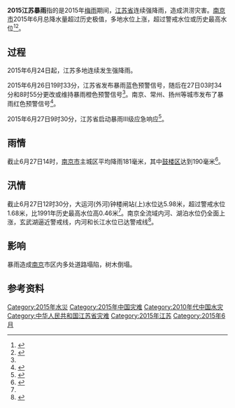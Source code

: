 '''2015江苏暴雨'''指的是2015年[[梅雨|梅雨]]期间，[[江苏省|江苏省]]连续强降雨，造成洪涝灾害。[[南京市|南京市]]2015年6月总降水量超过历史极值，多地水位上涨，超过警戒水位或历史最高水位<ref>{{cite web|url=http://china.cnr.cn/news/20150627/t20150627_518982877.shtml|title=江苏、河南、安徽大部地区出现暴雨或特大暴雨|author=央广网|accessdate=2015-06-28|archive-date=2019-02-13|archive-url=https://web.archive.org/web/20190213110730/http://china.cnr.cn/news/20150627/t20150627_518982877.shtml|dead-url=no}}</ref><ref name="chinanews_rain">{{cite web|url=http://www.chinanews.com/sh/2015/06-27/7369849.shtml|author=中国新闻网|title=江苏启动暴雨Ⅲ级应急响应 常州发布暴雨红色预警|accessdate=2015-06-28|archive-date=2015-07-23|archive-url=https://web.archive.org/web/20150723054102/http://www.chinanews.com/sh/2015/06-27/7369849.shtml|dead-url=no}}</ref>。

== 过程 ==
2015年6月24日起，江苏多地连续发生强降雨。

2015年6月26日19时33分，江苏省发布暴雨蓝色预警信号，随后在27日03时34分和8时55分更改或维持暴雨橙色预警信号<ref name="chinanews_rain" />。南京、常州、扬州等城市发布了暴雨红色预警信号<ref>{{cite web|url=http://www.js.xinhuanet.com/2015-06/27/c_1115742632.htm|title=江苏发布暴雨橙色预警 局地升级为红色预警|author=新华网|accessdate=2015-06-28|deadurl=yes|archiveurl=https://web.archive.org/web/20150630160839/http://www.js.xinhuanet.com/2015-06/27/c_1115742632.htm|archivedate=2015-06-30}}</ref>。

2015年6月27日9时30分，江苏省启动暴雨Ⅲ级应急响应<ref>{{cite web|url=http://www.jsmb.gov.cn/art/2015/6/27/art_164_28621.html|title=江苏：启动暴雨Ⅲ级应急响应|author=江苏省气象局|accessdate=2015-06-28|archive-url=https://web.archive.org/web/20150701014637/http://www.jsmb.gov.cn/art/2015/6/27/art_164_28621.html|archive-date=2015-07-01|dead-url=yes}}</ref>。

== 雨情 ==
截止6月27日14时，[[南京市|南京市]]主城区平均降雨181毫米，其中[[鼓楼区_(南京市)|鼓楼区]]达到190毫米<ref name="sina_rain">{{cite web|url=http://news.sina.com.cn/c/2015-06-27/164332018329.shtml|author=新浪网|title=江苏持续降雨长江水位达警戒 多城水情告急|accessdate=2015-06-28|archive-date=2015-06-29|archive-url=https://web.archive.org/web/20150629233210/http://news.sina.com.cn/c/2015-06-27/164332018329.shtml|dead-url=no}}</ref>。

== 汛情 ==
截止6月27日12时30分，大运河(外河)钟楼闸站(上)水位达5.98米，超过警戒水位1.68米，比1991年历史最高水位高0.46米<ref name="sina_rain" />。南京全流域内河、湖泊水位仍全面上涨，玄武湖逼近警戒线，内河和长江水位已达警戒线<ref>{{cite web|url=http://www.js.chinanews.com/news/2015/0627/123776.html|title=南京再迎持续暴雨 城区防汛面临极其不利局面|author=江苏新闻网|accessdate=2015-06-28|archive-date=2015-06-30|archive-url=https://web.archive.org/web/20150630130711/http://www.js.chinanews.com/news/2015/0627/123776.html|dead-url=yes}}</ref>。

== 影响 ==
暴雨造成[[南京市|南京]]市区内多处道路塌陷，树木倒塌。

== 参考资料 ==
{{Reflist|2}}

{{中国水灾}}

[[Category:2015年水災|Category:2015年水災]]
[[Category:2015年中国灾难|Category:2015年中国灾难]]
[[Category:2010年代中国水灾|Category:2010年代中国水灾]]
[[Category:中华人民共和国江苏省灾难|Category:中华人民共和国江苏省灾难]]
[[Category:2015年江苏|Category:2015年江苏]]
[[Category:2015年6月|Category:2015年6月]]